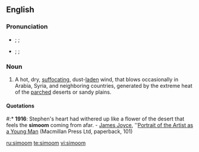 ==English==
{{wikipedia}}

===Pronunciation===
* {{RP}} {{enPR|/sĭmo͞omʹ/}}; {{IPA|/sɪˈmuːm/}}; {{SAMPA|/sI"mu:m/}}
* {{US}} {{enPR|/sĭmo͞omʹ/}}; {{IPA|/sɪˈmuːm/}}; {{SAMPA|/sI"mu:m/}}

===Noun===
{{en-noun}}

# A hot, dry, [[suffocating]], dust-[[laden]] wind, that blows occasionally in Arabia, Syria, and neighboring countries, generated by the extreme heat of the [[parched]] deserts or sandy plains.

====Quotations====
#:* '''1916''': Stephen's heart had withered up like a flower of the desert that feels the '''simoom''' coming from afar. - [[w:James Joyce|James Joyce]], ''[[w:Portrait of the Artist as a Young Man|Portrait of the Artist as a Young Man]] (Macmillan Press Ltd, paperback, 101)

[[ru:simoom]]
[[te:simoom]]
[[vi:simoom]]